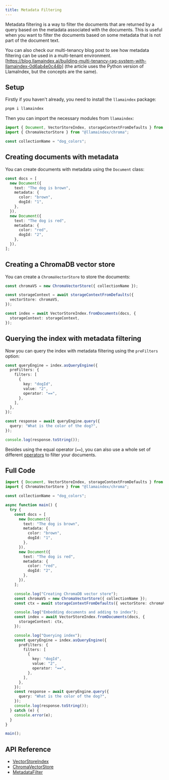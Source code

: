 ```yaml
---
title: Metadata Filtering
---
```


Metadata filtering is a way to filter the documents that are returned by a query based on the metadata associated with the documents. This is useful when you want to filter the documents based on some metadata that is not part of the document text.

You can also check our multi-tenancy blog post to see how metadata filtering can be used in a multi-tenant environment. [https://blog.llamaindex.ai/building-multi-tenancy-rag-system-with-llamaindex-0d6ab4e0c44b] (the article uses the Python version of LlamaIndex, but the concepts are the same).

## Setup

Firstly if you haven't already, you need to install the `llamaindex` package:

```bash
pnpm i llamaindex
```

Then you can import the necessary modules from `llamaindex`:

```ts
import { Document, VectorStoreIndex, storageContextFromDefaults } from "llamaindex";
import { ChromaVectorStore } from "@llamaindex/chroma";

const collectionName = "dog_colors";
```

## Creating documents with metadata

You can create documents with metadata using the `Document` class:

```ts
const docs = [
  new Document({
    text: "The dog is brown",
    metadata: {
      color: "brown",
      dogId: "1",
    },
  }),
  new Document({
    text: "The dog is red",
    metadata: {
      color: "red",
      dogId: "2",
    },
  }),
];
```

## Creating a ChromaDB vector store

You can create a `ChromaVectorStore` to store the documents:

```ts
const chromaVS = new ChromaVectorStore({ collectionName });

const storageContext = await storageContextFromDefaults({
  vectorStore: chromaVS,
});

const index = await VectorStoreIndex.fromDocuments(docs, {
  storageContext: storageContext,
});
```

## Querying the index with metadata filtering

Now you can query the index with metadata filtering using the `preFilters` option:

```ts
const queryEngine = index.asQueryEngine({
  preFilters: {
    filters: [
      {
        key: "dogId",
        value: "2",
        operator: "==",
      },
    ],
  },
});

const response = await queryEngine.query({
  query: "What is the color of the dog?",
});

console.log(response.toString());
```

Besides using the equal operator (`==`), you can also use a whole set of different [operators](/docs/api/interfaces/MetadataFilter#operator) to filter your documents.

## Full Code

```ts
import { Document, VectorStoreIndex, storageContextFromDefaults } from "llamaindex";
import { ChromaVectorStore } from "@llamaindex/chroma";

const collectionName = "dog_colors";

async function main() {
  try {
    const docs = [
      new Document({
        text: "The dog is brown",
        metadata: {
          color: "brown",
          dogId: "1",
        },
      }),
      new Document({
        text: "The dog is red",
        metadata: {
          color: "red",
          dogId: "2",
        },
      }),
    ];

    console.log("Creating ChromaDB vector store");
    const chromaVS = new ChromaVectorStore({ collectionName });
    const ctx = await storageContextFromDefaults({ vectorStore: chromaVS });

    console.log("Embedding documents and adding to index");
    const index = await VectorStoreIndex.fromDocuments(docs, {
      storageContext: ctx,
    });

    console.log("Querying index");
    const queryEngine = index.asQueryEngine({
      preFilters: {
        filters: [
          {
            key: "dogId",
            value: "2",
            operator: "==",
          },
        ],
      },
    });
    const response = await queryEngine.query({
      query: "What is the color of the dog?",
    });
    console.log(response.toString());
  } catch (e) {
    console.error(e);
  }
}

main();
```

## API Reference

- [VectorStoreIndex](/docs/api/classes/VectorStoreIndex)
- [ChromaVectorStore](/docs/api/classes/ChromaVectorStore)
- [MetadataFilter](/docs/api/interfaces/MetadataFilter)
